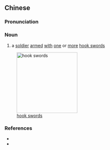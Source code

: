 {{also|钩手}}
==Chinese==
{{zh-forms|s=钩手}}

===Pronunciation===
{{zh-pron
|m=gōushǒu
|cat=n
}}

===Noun===
{{zh-noun}}

# {{lb|zh|archaic}} a [[soldier]] [[armed]] [[with]] [[one]] or [[more]] [[w:hook sword|hook swords]]

[[Image:Hook Swords.jpg|200px|thumb|right|[[w:hook sword|hook swords]]]]

===References===
* {{pedialite|鉤|lang=zh}}
* {{pedialite|Hook sword}}